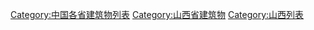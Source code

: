 [[Category:中国各省建筑物列表|Category:中国各省建筑物列表]]
[[Category:山西省建筑物|Category:山西省建筑物]]
[[Category:山西列表|Category:山西列表]]
